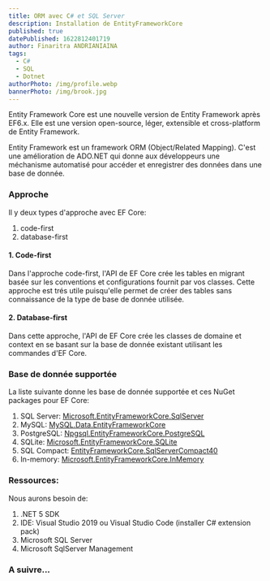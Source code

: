 ```yaml
---
title: ORM avec C# et SQL Server
description: Installation de EntityFrameworkCore
published: true
datePublished: 1622812401719
author: Finaritra ANDRIANIAINA
tags:
  - C#
  - SQL
  - Dotnet
authorPhoto: /img/profile.webp
bannerPhoto: /img/brook.jpg
---
```


Entity Framework Core est une nouvelle version de Entity Framework après EF6.x. Elle est une version open-source, léger, extensible et cross-platform de Entity Framework.

Entity Framework est un framework ORM (Object/Related Mapping). C'est une amélioration de ADO.NET qui donne aux développeurs une méchanisme automatisé pour accéder et
enregistrer des données dans une base de donnée.

### Approche

Il y deux types d'approche avec EF Core:

1. code-first
2. database-first

#### 1. Code-first

Dans l'approche code-first, l'API de EF Core crée les tables en migrant basée sur les conventions et configurations fournit par vos classes. Cette approche est trés utile puisqu'elle permet de créer des tables sans connaissance
de la type de base de donnée utilisée.

#### 2. Database-first

Dans cette approche, l'API de EF Core crée les classes de domaine et context en se basant sur la base de donnée existant utilisant les commandes d'EF Core.

### Base de donnée supportée

La liste suivante donne les base de donnée supportée et ces NuGet packages pour EF Core:

1. SQL Server: [Microsoft.EntityFrameworkCore.SqlServer](https://www.nuget.org/packages/Microsoft.EntityFrameworkCore.SqlServer)
2. MySQL: [MySQL.Data.EntityFrameworkCore](https://www.nuget.org/packages/MySQL.Data.EntityFrameworkCore)
3. PostgreSQL: [Npgsql.EntityFrameworkCore.PostgreSQL](https://www.nuget.org/packages/Npgsql.EntityFrameworkCore.PostgreSQL)
4. SQLite: [Microsoft.EntityFrameworkCore.SQLite](https://www.nuget.org/packages/Microsoft.EntityFrameworkCore.SQLite)
5. SQL Compact: [EntityFrameworkCore.SqlServerCompact40](https://www.nuget.org/packages/EntityFrameworkCore.SqlServerCompact40)
6. In-memory: [Microsoft.EntityFrameworkCore.InMemory](https://www.nuget.org/packages/Microsoft.EntityFrameworkCore.InMemory)

### Ressources:

Nous aurons besoin de:

1. .NET 5 SDK
2. IDE: Visual Studio 2019 ou Visual Studio Code (installer C# extension pack)
3. Microsoft SQL Server
4. Microsoft SqlServer Management

### A suivre...

